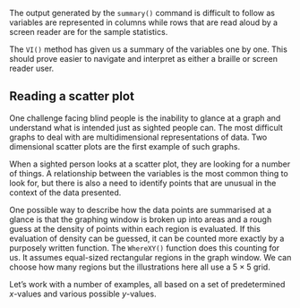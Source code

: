 ﻿The output generated by the `summary()` command is difficult to
follow as variables are represented in columns while rows that are read
aloud by a screen reader are for the sample statistics.

The `VI()` method has given us a summary of the variables one by
one. This should prove easier to navigate and interpret as either a
braille or screen reader user.

## Reading a scatter plot

One challenge facing blind people is the inability to glance at a graph
and understand what is intended just as sighted people can. The most
difficult graphs to deal with are multidimensional representations of
data. Two dimensional scatter plots are the first example of such
graphs.

When a sighted person looks at a scatter plot, they are looking for a
number of things. A relationship between the variables is the most
common thing to look for, but there is also a need to identify points
that are unusual in the context of the data presented.

One possible way to describe how the data points are summarised at a
glance is that the graphing window is broken up into areas and a rough
guess at the density of points within each region is evaluated. If this
evaluation of density can be guessed, it can be counted more exactly by
a purposely written function. The `WhereXY()` function does this
counting for us. It assumes equal-sized rectangular regions in the graph
window. We can choose how many regions but the illustrations here all
use a $5\times5$ grid.

Let’s work with a number of examples, all based on a set of
predetermined *x*-values and various possible *y*-values. 

